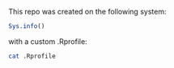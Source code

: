 This repo was created on the following system:

```r
Sys.info()
```

with a custom .Rprofile:

```bash
cat .Rprofile
```
